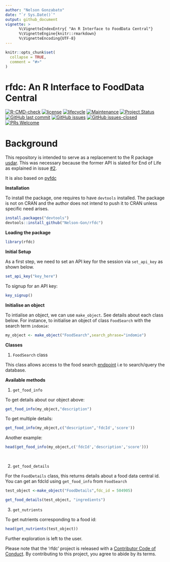 ```yaml
---
author: "Nelson Gonzabato"
date: "`r Sys.Date()`"
output: github_document 
vignette: >
      %\VignetteIndexEntry{ "An R Interface to FoodData Central"}
      %\VignetteEngine{knitr::rmarkdown}
      %\VignetteEncoding{UTF-8}
---
```


```r
knitr::opts_chunk$set(
  collapse = TRUE,
  comment = "#>"
)
```


# rfdc: An R Interface to FoodData Central
[![R-CMD-check](https://github.com/Nelson-Gon/rfdc/actions/workflows/check-pkg.yaml/badge.svg)](https://github.com/Nelson-Gon/rfdc/actions/workflows/check-pkg.yaml)
[![license](https://img.shields.io/badge/license-GPL--3-blue.svg)](https://www.gnu.org/licenses/old-licenses/gpl-3.0.html) [![lifecycle](https://img.shields.io/badge/lifecycle-experimental-orange.svg)](https://www.tidyverse.org/lifecycle/#experimental)
[![Maintenance](https://img.shields.io/badge/Maintained%3F-yes-green.svg)](https://GitHub.com/Nelson-Gon/rfdc/graphs/commit-activity) 
[![Project Status](http://www.repostatus.org/badges/latest/active.svg)](http://www.repostatus.org/#active) 
 [![GitHub last commit](https://img.shields.io/github/last-commit/Nelson-Gon/rfdc.svg)](https://github.com/Nelson-Gon/rfdc/commits/master)
[![GitHub issues](https://img.shields.io/github/issues/Nelson-Gon/rfdc.svg)](https://GitHub.com/Nelson-Gon/rfdc/issues/)
[![GitHub issues-closed](https://img.shields.io/github/issues-closed/Nelson-Gon/rfdc.svg)](https://GitHub.com/Nelson-Gon/rfdc/issues?q=is%3Aissue+is%3Aclosed)
[![PRs Welcome](https://img.shields.io/badge/PRs-welcome-brightgreen.svg?style=flat-square)](http://makeapullrequest.com)

# Background

This repository is intended to serve as a replacement to the R package [usdar](https://github.com/Nelson-Gon/usdar). This was necessary because the former API is slated for End of Life as explained in issue [#2](https://github.com/Nelson-Gon/usdar/issues/2). 

It is also based on [pyfdc](https://github.com/Nelson-Gon/pyfdc)




**Installation**

To install the package, one requires to have `devtools` installed. The package is not on CRAN and the author does not intend to push it  to CRAN unless specific need arises.

```r

install.packages("devtools")
devtools::install_github("Nelson-Gon/rfdc")

```

**Loading the package**

```r

library(rfdc)

```


**Initial Setup**

As a first step, we need to set an API key for the session via `set_api_key` as shown below.

```r
set_api_key("key_here")

```

To signup for an API key:

```r

key_signup()

```

**Initialise an object**

To intialise an object, we can use `make_object`. See details about each class below. For instance, to initialise an object of class `FoodSearch` with the search term `indomie`:


```r

my_object <- make_object("FoodSearch",search_phrase="indomie")

```



**Classes**

1. `FoodSearch` class


This class allows access to the food search [endpoint](https://fdc.nal.usda.gov/api-guide.html) i.e to search/query the database. 

**Available methods**

1. `get_food_info`

To get details about our object above:


```r

get_food_info(my_object,"description")


```

To get multiple details:

```r

get_food_info(my_object,c("description",'fdcId','score'))


```

Another example:

```r

head(get_food_info(my_object,c('fdcId','description','score')))

 

```


2. `get_food_details`

For the `FoodDetails` class, this returns details about a food data central id. You can get an fdcId using `get_food_info` from `FoodSearch`


```r

test_object <-make_object("FoodDetails",fdc_id = 504905)

get_food_details(test_object, "ingredients")


```

3. `get_nutrients`

To get nutrients corresponding to a food id:

```r

head(get_nutrients(test_object))


```


Further exploration is left to the user. 



Please note that the 'rfdc' project is released with a
[Contributor Code of Conduct](.github/CODE_OF_CONDUCT.md).
By contributing to this project, you agree to abide by its terms.

